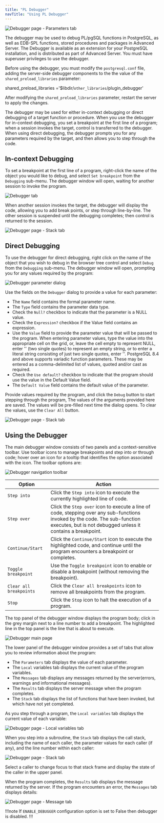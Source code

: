 ```yaml
---
title: "PL Debugger"
navTitle: "Using PL Debugger"
---
```


![Debugger page - Parameters tab](images/debug_main.png)

The debugger may be used to debug PL/pgSQL functions in PostgreSQL, as
well as EDB-SPL functions, stored procedures and packages in Advanced
Server. The Debugger is available as an extension for your PostgreSQL
installation, and is distributed as part of Advanced Server. You must
have superuser privileges to use the debugger.

Before using the debugger, you must modify the `postgresql.conf` file,
adding the server-side debugger components to the the value of the
`shared_preload_libraries` parameter:

shared_preload_libraries =\'\$libdir/`other_libraries`/plugin_debugger\'

After modifying the `shared_preload_libraries` parameter, restart the
server to apply the changes.

The debugger may be used for either in-context debugging or direct
debugging of a target function or procedure. When you use the debugger
for in-context debugging, you set a breakpoint at the first line of a
program; when a session invokes the target, control is transferred to
the debugger. When using direct debugging, the debugger prompts you for
any parameters required by the target, and then allows you to step
through the code.

## In-context Debugging

To set a breakpoint at the first line of a program, right-click the name
of the object you would like to debug, and select `Set breakpoint` from
the `Debugging` sub-menu. The debugger window will open, waiting for
another session to invoke the program.

![Debugger tab](images/debug_set_breakpoint.png)

When another session invokes the target, the debugger will display the
code, allowing you to add break points, or step through line-by-line.
The other session is suspended until the debugging completes; then
control is returned to the session.

![Debugger page - Stack tab](images/debug_ic_step_in.png)

## Direct Debugging

To use the debugger for direct debugging, right click on the name of the
object that you wish to debug in the browser tree control and select
`Debug` from the `Debugging` sub-menu. The debugger window will open,
prompting you for any values required by the program:

![Debugger parameter dialog](images/debug_params.png)

Use the fields on the `Debugger` dialog to provide a value for each
parameter:

-   The `Name` field contains the formal parameter name.
-   The `Type` field contains the parameter data type.
-   Check the `Null?` checkbox to indicate that the parameter is a
    NULL value.
-   Check the `Expression?` checkbox if the Value field contains an
    expression.
-   Use the `Value` field to provide the parameter value that will be
    passed to the program. When entering parameter values, type the
    value into the appropriate cell on the grid, or, leave the cell
    empty to represent NULL, enter \'\' (two single quotes) to
    represent an empty string, or to enter a literal string consisting
    of just two single quotes, enter \'\'. PostgreSQL 8.4 and above
    supports variadic function parameters. These may be entered as a
    comma-delimited list of values, quoted and/or cast as required.
-   Check the `Use default?` checkbox to indicate that the program
    should use the value in the Default Value field.
-   The `Default Value` field contains the default value of the
    parameter.

Provide values required by the program, and click the `Debug` button to
start stepping through the program, The values of the arguments provided
here are saved. The values will be pre-filled next time the dialog
opens. To clear the values, use the `Clear All` button.

![Debugger page - Stack tab](images/debug_step_in.png)

## Using the Debugger

The main debugger window consists of two panels and a context-sensitive
toolbar. Use toolbar icons to manage breakpoints and step into or
through code; hover over an icon for a tooltip that identifies the
option associated with the icon. The toolbar options are:

![Debugger navigation toolbar](images/debug_toolbar.png)

| Option                  | Action                                                                                                                                                                                     |
|-------------------------|--------------------------------------------------------------------------------------------------------------------------------------------------------------------------------------------|
| `Step into`             | Click the `Step into` icon to execute the currently highlighted line of code.                                                                                                              |
| `Step over`             | Click the `Step over` icon to execute a line of code, stepping over any sub-functions invoked by the code. The sub-function executes, but is not debugged unless it contains a breakpoint. |
| `Continue/Start`        | Click the `Continue/Start` icon to execute the highlighted code, and continue until the program encounters a breakpoint or completes.                                                      |
| `Toggle breakpoint`     | Use the `Toggle breakpoint` icon to enable or disable a breakpoint (without removing the breakpoint).                                                                                      |
| `Clear all breakpoints` | Click the `Clear all breakpoints` icon to remove all  breakpoints from the program.                                                                                                        |
| `Stop`                  | Click the `Stop` icon to halt the execution of a program.                                                                                                                                  |

The top panel of the debugger window displays the program body; click in
the grey margin next to a line number to add a breakpoint. The
highlighted line in the top panel is the line that is about to execute.

![Debugger main page](images/debug_main.png)

The lower panel of the debugger window provides a set of tabs that allow
you to review information about the program:

-   The `Parameters` tab displays the value of each parameter.
-   The `Local` variables tab displays the current value of the program variables.
-   The `Messages` tab displays any messages returned by the server(errors, warnings and informational messages).
-   The `Results` tab displays the server message when the program completes.
-   The `Stack` tab displays the list of functions that have been invoked, but which have not yet completed.

As you step through a program, the `Local variables` tab displays the current value of each variable:

![Debugger page - Local variables tab](images/debug_variables.png)

When you step into a subroutine, the `Stack` tab displays the call stack, including the name of each caller, the parameter values for each
caller (if any), and the line number within each caller:

![Debugger page - Stack tab](images/debug_stack.png)

Select a caller to change focus to that stack frame and display the state of the caller in the upper panel.

When the program completes, the `Results` tab displays the message returned by the server. If the program encounters an error, the
`Messages` tab displays details:

![Debugger page - Message tab](images/debug_error_message.png)

!!!note
If `ENABLE_DEBUGGER` configuration option is set to False then debugger is disabled.
!!!